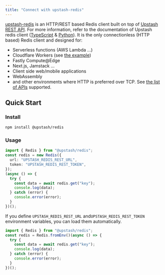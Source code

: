 ```yaml
---
title: "Connect with upstash-redis"
---
```

[upstash-redis](https://github.com/upstash/redis-js)
is an HTTP/REST based Redis client built on top of
[Upstash REST API](/redis/features/restapi). For more information,
refer to the documentation of Upstash redis client ([TypeScript](/redis/sdks/ts/overview) & [Python](/redis/sdks/py/overview)).
It is the only connectionless (HTTP based) Redis client and designed for:
- Serverless functions (AWS Lambda ...)
- Cloudflare Workers (see
  [the example](https://github.com/upstash/upstash-redis/tree/master/examples/workers-with-upstash))
- Fastly Compute@Edge
- Next.js, Jamstack ...
- Client side web/mobile applications
- WebAssembly
- and other environments where HTTP is preferred over TCP.
See
[the list of APIs](https://docs.upstash.com/features/restapi#rest---redis-api-compatibility)
supported.
## Quick Start
### Install
```bash
npm install @upstash/redis
```
### Usage
```typescript
import { Redis } from "@upstash/redis";
const redis = new Redis({
  url: "UPSTASH_REDIS_REST_URL",
  token: "UPSTASH_REDIS_REST_TOKEN",
});
(async () => {
  try {
    const data = await redis.get("key");
    console.log(data);
  } catch (error) {
    console.error(error);
  }
})();
```
If you define `UPSTASH_REDIS_REST_URL` and`UPSTASH_REDIS_REST_TOKEN` environment
variables, you can load them automatically.
```typescript
import { Redis } from "@upstash/redis";
const redis = Redis.fromEnv()(async () => {
  try {
    const data = await redis.get("key");
    console.log(data);
  } catch (error) {
    console.error(error);
  }
})();
```